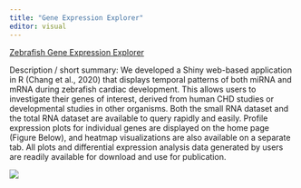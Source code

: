 ```yaml
---
title: "Gene Expression Explorer"
editor: visual
---
```

[Zebrafish Gene Expression Explorer](http://yosttools.genetics.utah.edu/zebrafish_heart_timecourse/)

| 

Description / short summary:
We developed a Shiny web-based application in R (Chang et al., 2020) that displays temporal patterns of both miRNA and mRNA during zebrafish cardiac development. This allows users to investigate their genes of interest, derived from human CHD studies or developmental studies in other organisms. Both the small RNA dataset and the total RNA dataset are available to query rapidly and easily. Profile expression plots for individual genes are displayed on the home page (Figure Below), and heatmap visualizations are also available on a separate tab. All plots and differential expression analysis data generated by users are readily available for download and use for publication.

|


![](/images/shinyapp.png)
 






